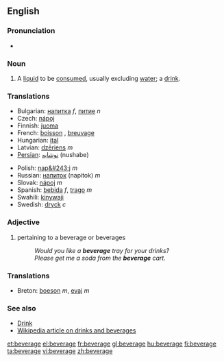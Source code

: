 ==English==

===Pronunciation===
*{{audio|en-us-beverage.ogg|Audio (US)}}

===Noun===
{{en-noun}}

# A [[liquid]] to be [[consumed]], usually excluding [[water]]; a [[drink]].

===Translations===
{{top}}
*Bulgarian: [[напитка]] ''f'', [[питие]] ''n''
*Czech: [[nápoj]] {{m}}
*Finnish: [[juoma]]
*French: [[boisson]] {{f}}, [[breuvage]] {{m}}
*Hungarian: [[ital]]
*Latvian: [[dzēriens]] ''m''
*[[Persian]]: [[نوشابه]] (nushabe)
{{mid}}
*Polish: [[nap&#243;j]] ''m''
*Russian: [[напиток]] (napitok) ''m''
*Slovak: [[nápoj]] ''m''
*Spanish: [[bebida]] ''f'', [[trago]] ''m''
*Swahili: [[kinywaji]]
*Swedish: [[dryck]] ''c''
{{bottom}}

===Adjective===
{{en-adj|-}}

# pertaining to a beverage or beverages
#: ''Would you like a '''beverage''' tray for your drinks?''
#:''Please get me a soda from the '''beverage''' cart.''

===Translations===
*Breton: [[boeson]] ''m'', [[evaj]] ''m''

===See also===
*[[Drink]]
*[[:w:Drink|Wikipedia article on drinks and beverages]]

[[et:beverage]]
[[el:beverage]]
[[fr:beverage]]
[[gl:beverage]]
[[hu:beverage]]
[[fi:beverage]]
[[ta:beverage]]
[[vi:beverage]]
[[zh:beverage]]